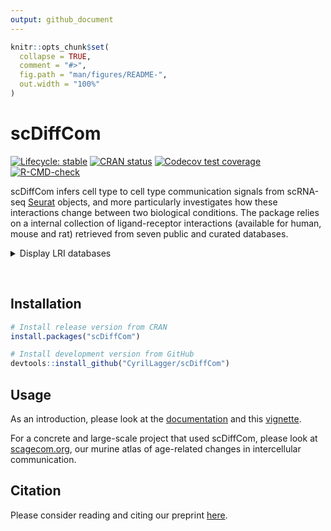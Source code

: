 ```yaml
---
output: github_document
---
```


<!-- README.md is generated from README.Rmd. Please edit that file -->

```r
knitr::opts_chunk$set(
  collapse = TRUE,
  comment = "#>",
  fig.path = "man/figures/README-",
  out.width = "100%"
)
```

# scDiffCom

<!-- badges: start -->
[![Lifecycle: stable](https://img.shields.io/badge/lifecycle-stable-brightgreen.svg)](https://lifecycle.r-lib.org/articles/stages.html#stable)
[![CRAN status](https://www.r-pkg.org/badges/version/scDiffCom)](https://CRAN.R-project.org/package=scDiffCom)
[![Codecov test coverage](https://codecov.io/gh/CyrilLagger/scDiffCom/branch/master/graph/badge.svg)](https://codecov.io/gh/CyrilLagger/scDiffCom?branch=master)
[![R-CMD-check](https://github.com/CyrilLagger/scDiffCom/workflows/R-CMD-check/badge.svg)](https://github.com/CyrilLagger/scDiffCom/actions)
<!-- badges: end -->

scDiffCom infers cell type to cell type communication signals from 
scRNA-seq [Seurat](https://satijalab.org/seurat/) objects,
and more particularly investigates how these interactions change between two biological 
conditions. The package relies on a internal collection of ligand-receptor
interactions (available for human, mouse and rat) retrieved from seven public
and curated databases.

<details>
<summary>Display LRI databases</summary>
* [CellChat](http://www.cellchat.org/)
* [CellPhoneDB](https://www.cellphonedb.org/)
* [CellTalkDB](http://tcm.zju.edu.cn/celltalkdb/)
* [connectomeDB2020](https://github.com/forrest-lab/NATMI)
* [ICELLNET](https://github.com/soumelis-lab/ICELLNET)
* [NicheNet](https://github.com/saeyslab/nichenetr)
* [SingleCellSignalR](http://www.bioconductor.org/packages/release/bioc/html/SingleCellSignalR.html)
</details>&nbsp;

## Installation

``` r
# Install release version from CRAN
install.packages("scDiffCom")

# Install development version from GitHub
devtools::install_github("CyrilLagger/scDiffCom")
```

## Usage

As an introduction, please look at the
[documentation](https://cyrillagger.github.io/scDiffCom/) and this [vignette](https://cyrillagger.github.io/scDiffCom/articles/scDiffCom-vignette.html).

For a concrete and large-scale project that used scDiffCom, please look at
[scagecom.org](https://scagecom.org/), our murine atlas of
age-related changes in intercellular communication.


## Citation

Please consider reading and citing our preprint
[here](https://www.biorxiv.org/content/10.1101/2021.08.13.456238v1).

